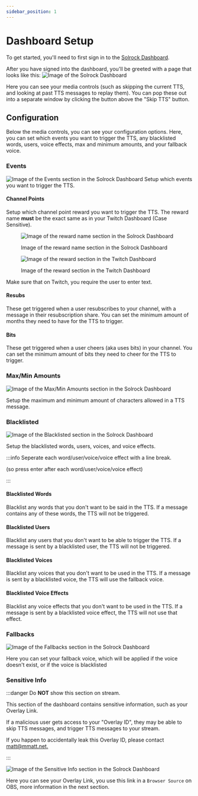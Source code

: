 ```yaml
---
sidebar_position: 1
---
```


# Dashboard Setup

To get started, you'll need to first sign in to the [Solrock Dashboard](https://solrock.mmattdonk.com/dashboard).

After you have signed into the dashboard, you'll be greeted with a page that looks like this:
![Image of the Solrock Dashboard](/img/screenshots/getting-started/dashboard.png)

Here you can see your media controls (such as skipping the current TTS, and looking at past TTS messages to replay them). You can pop these out into a separate window by
clicking the button above the "Skip TTS" button.

## Configuration

Below the media controls, you can see your configuration options. Here, you can set which events you want to trigger the TTS, any blacklisted words, users, voice effects,
max and minimum amounts, and your fallback voice.

### Events

![Image of the Events section in the Solrock Dashboard](/img/screenshots/getting-started/events.png) Setup which events you want to trigger the TTS.

#### Channel Points

Setup which channel point reward you want to trigger the TTS. The reward name **must** be the exact same as in your Twitch Dashboard (Case Sensitive).

<figure>

![Image of the reward name section in the Solrock Dashboard](/img/screenshots/getting-started/reward-name-solrock.png)

<figcaption>Image of the reward name section in the Solrock Dashboard</figcaption>
</figure>

<figure>

![Image of the reward section in the Twitch Dashboard](/img/screenshots/getting-started/reward-name-twitch.png)

<figcaption>Image of the reward section in the Twitch Dashboard</figcaption>
</figure>

Make sure that on Twitch, you require the user to enter text.

#### Resubs

These get triggered when a user resubscribes to your channel, with a message in their resubscription share. You can set the minimum amount of months they need to have for
the TTS to trigger.

#### Bits

These get triggered when a user cheers (aka uses bits) in your channel. You can set the minimum amount of bits they need to cheer for the TTS to trigger.

### Max/Min Amounts

![Image of the Max/Min Amounts section in the Solrock Dashboard](/img/screenshots/getting-started/max-min.png)

Setup the maximum and minimum amount of characters allowed in a TTS message.

### Blacklisted

![Image of the Blacklisted section in the Solrock Dashboard](/img/screenshots/getting-started/blacklisted.png)

Setup the blacklisted words, users, voices, and voice effects.

:::info Seperate each word/user/voice/voice effect with a line break.

(so press enter after each word/user/voice/voice effect)

:::

#### Blacklisted Words

Blacklist any words that you don't want to be said in the TTS. If a message contains any of these words, the TTS will not be triggered.

#### Blacklisted Users

Blacklist any users that you don't want to be able to trigger the TTS. If a message is sent by a blacklisted user, the TTS will not be triggered.

#### Blacklisted Voices

Blacklist any voices that you don't want to be used in the TTS. If a message is sent by a blacklisted voice, the TTS will use the fallback voice.

#### Blacklisted Voice Effects

Blacklist any voice effects that you don't want to be used in the TTS. If a message is sent by a blacklisted voice effect, the TTS will not use that effect.

### Fallbacks

![Image of the Fallbacks section in the Solrock Dashboard](/img/screenshots/getting-started/fallbacks.png)

Here you can set your fallback voice, which will be applied if the voice doesn't exist, or if the voice is blacklisted

### Sensitive Info

:::danger Do **NOT** show this section on stream.

This section of the dashboard contains sensitive information, such as your Overlay Link.

If a malicious user gets access to your "Overlay ID", they may be able to skip TTS messages, and trigger TTS messages to your stream.

If you happen to accidentally leak this Overlay ID, please contact [matt@mmatt.net.](mailto:matt@mmatt.net)

:::

![Image of the Sensitive Info section in the Solrock Dashboard](/img/screenshots/getting-started/sensitive-info.png)

Here you can see your Overlay Link, you use this link in a `Browser Source` on OBS, more information in the next section.
